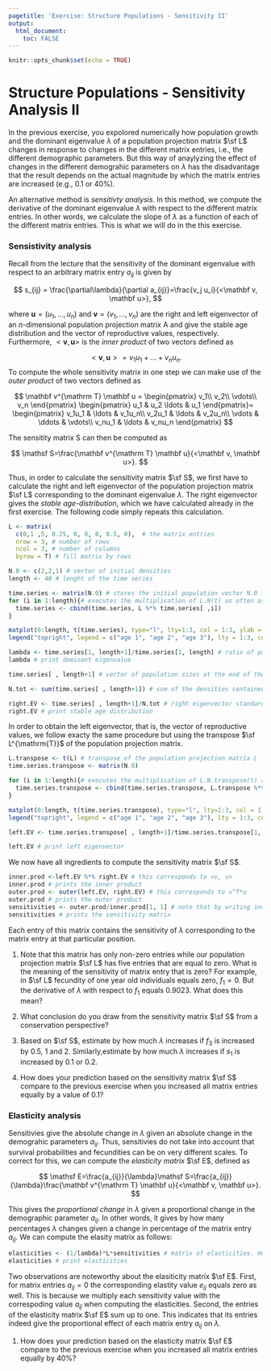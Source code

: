 ```yaml
---
pagetitle: 'Exercise: Structure Populations - Sensitivity II'
output: 
  html_document:
    toc: FALSE
---
```


```r
knitr::opts_chunk$set(echo = TRUE)
```

# Structure Populations - Sensitivity Analysis II {.tabset}

In the previous exercise, you expolored numerically how population growth and the dominant eigenvalue $\lambda$ of a population projection matrix $\sf L$ changes in response to changes in the different matrix entries, i.e., the different demographic parameters. But this way of anaylyzing the effect of changes in the different demograhic parameters on $\lambda$ has the disadvantage that the result depends on the actual magnitude by which the matrix entries are increased (e.g., $0.1$ or $40\%$).

An alternative method is *sensitivty analysis*. In this method, we compute the derivative of the dominant eigenvalue $\lambda$ with respect to the different matrix entries. In other words, we calculate the slope of $\lambda$ as a function of each of the different matrix entries. This is what we will do in the this exercise.

### Sensistivity analysis

Recall from the lecture that the sensitivity of the dominant eigenvalue with respect to an arbitrary matrix entry $a_{ij}$ is given by

$$
s_{ij} = \frac{\partial\lambda}{\partial a_{ij}}=\frac{v_j u_i}{<\mathbf v, \mathbf u>},
$$

where $\mathbf u=(u_1, \ldots, u_n)$ and $\mathbf v=(v_1, \ldots, v_n)$ are the right and left eigenvector of an $n$-dimensional population projection matrix $\mathsf A$ and give the stable age distribution and the vector of reproductive values, respectively. Furthermore, $<\mathbf v, \mathbf u>$ is the *inner product* of two vectors defined as

$$
<\mathbf v, \mathbf u> = v_1u_1+\ldots+v_nu_n.
$$
To compute the whole sensitivity matrix in one step we can make use of the *outer product* of two vectors defined as

$$
\mathbf v^{\mathrm T} \mathbf u = 
\begin{pmatrix}
v_1\\
v_2\\
\vdots\\
v_n
\end{pmatrix}
\begin{pmatrix}
u_1 & u_2 \ldots & u_1
\end{pmatrix}=
\begin{pmatrix}
v_1u_1 & \ldots & v_1u_n\\
v_2u_1 & \ldots & v_2u_n\\
\vdots & \ddots & \vdots\\
v_nu_1 & \ldots & v_nu_n
\end{pmatrix}
$$

The sensitity matrix $\mathsf S$ can then be computed as

$$
\mathsf S=\frac{\mathbf v^{\mathrm T} \mathbf u}{<\mathbf v, \mathbf u>}.
$$

Thus, in order to calculate the sensitivity matrix $\sf S$, we first have to calculate the right and left eigenvector of the population projection matrix $\sf L$ corresponding to the dominant eigenvalue $\lambda$. The right eigenvector gives the *stable age-distribution*, which we have calculated already in the first exercise. The following code simply repeats this calculation.

```r
L <- matrix(
  c(0,1 ,5, 0.25, 0, 0, 0, 0.5, 0),	 # the matrix entries
  nrow = 3, # number of rows
  ncol = 3, # number of columns
  byrow = T) # fill matrix by rows

N.0 <- c(2,2,1) # vector of initial densities
length <- 40 # lenght of the time series
```

```r
time.series <- matrix(N.0) # stores the initial population vector N.0 in the matrix "time.series"
for (i in 1:length){# executes the multiplication of L.N(t) as often as specified by the parameter "length"
  time.series <- cbind(time.series, L %*% time.series[ ,i])
}

matplot(0:length, t(time.series), type="l", lty=1:3, col = 1:3, ylab = "abundance", xlab = "time", main="original matrix") # plots result
legend("topright", legend = c("age 1", "age 2", "age 3"), lty = 1:3, col = 1:3, bty = "n") # defines legend

lambda <- time.series[1, length+1]/time.series[1, length] # ratio of population size at the end of the time series for age-class 1 gives lambda
lambda # print dominant eigenvalue

time.series[ , length+1] # vector of population sizes at the end of the time series gives the right eigenvector. In order to express the right eigenvector in terms of proportions we divided each entry by the total population size.

N.tot <- sum(time.series[ , length+1]) # sum of the densities contained in the population vector at the end of the time series.

right.EV <- time.series[ , length+1]/N.tot # right eigenvector standardized such that its entries sum up to one. This vector represents proportions in the stable age distribution.
right.EV # print stable age distribution
```

In order to obtain the left eigenvector, that is, the vector of reproductive values, we follow exacty the same procedure but using the transpose $\sf L^{\mathrm{T}}$ of the population projection matrix.

```r
L.transpose <- t(L) # transpose of the population projection matrix L
time.series.transpose <- matrix(N.0)

for (i in 1:length){# executes the multiplication of L.N.transpose(t) as often as specified by the parameter "length"
  time.series.transpose <- cbind(time.series.transpose, L.transpose %*% time.series.transpose[ ,i])
}

matplot(0:length, t(time.series.transpose), type="l", lty=1:3, col = 1:3, ylab = "something that is NOT density", xlab = "time", main="transposed matrix") # plots result, note that this graph has NO biological interpretation, it is only a tool to obtain the left eigenvalue
legend("topright", legend = c("age 1", "age 2", "age 3"), lty = 1:3, col = 1:3, bty = "n") # defines legend

left.EV <- time.series.transpose[ , length+1]/time.series.transpose[1, length+1] # left eigenvector containing reproductive values with the reproductive value for the first age-class standardized to 1.

left.EV # print left eigenvector
```

We now have all ingredients to compute the sensitivity matrix $\sf S$.

```r
inner.prod <-left.EV %*% right.EV # this corresponds to <v, u>
inner.prod # prints the inner product
outer.prod <- outer(left.EV, right.EV) # this corresponds to v^T*u
outer.prod # prints the outer product
sensitivities <- outer.prod/inner.prod[1, 1] # note that by writing inner.prod[1, 1] we extract the value from a "one-dimensional matrix"
sensitivities # prints the sensitivity matrix
```

Each entry of this matrix contains the sensitivity of $\lambda$ corresponding to the matrix entry at that particular position.

  1) Note that this matrix has only non-zero entries while our population projection matrix $\sf L$ has five entries that are equal to zero. What is the meaning of the sensitivity of matrix entry that is zero? For example, in $\sf L$ fecundity of one year old individuals equals zero, $f_1=0$. But the derivative of $\lambda$ with respect to $f_1$ equals $0.9023$. What does this mean?
  
  2) What conclusion do you draw from the sensitivity matrix $\sf S$ from a conservation perspective?
  
  3) Based on $\sf S$, estimate by how much $\lambda$ increases if $f_3$ is increased by $0.5$, $1$ and $2$. Similarly,estimate by how much $\lambda$ increases if $s_1$ is increased by $0.1$ or $0.2$.
  
  4) How does your prediction based on the sensitivity matrix $\sf S$ compare to the previous exercise when you increased all matrix entries equally by a value of $0.1$?

### Elasticity analysis

Sensitivies give the absolute change in $\lambda$ given an absolute change in the demograhic parameters $a_{ij}$. Thus, sensitivies do not take into account that survival probabilities and fecundities can be on very different scales. To correct for this, we can compute the *elasticity matrix* $\sf E$, defined as

$$
\mathsf E=\frac{a_{ij}}{\lambda}\mathsf S=\frac{a_{ij}}{\lambda}\frac{\mathbf v^{\mathrm T} \mathbf u}{<\mathbf v, \mathbf u>}.
$$

This gives the *proportional change* in $\lambda$ given a proportional change in the demographic parameter $a_{ij}$. In other words, it gives by how many percentages $\lambda$ changes given a change in percentage of the matrix entry $a_{ij}$. We can compute the elasity matrix as follows:

```r
elasticities <- (1/lambda)*L*sensitivities # matrix of elasticities. Here, L*sensitivities is the "element-wise product matrix"
elasticities # print elasticities
```

Two observations are noteworthy about the elasiticity matrix $\sf E$. First, for matrix entries $a_{ij}=0$ the corresponding elastity value $e_{ij}$ equals zero as well. This is because we multiply each sensitivity value with the correspoding value $a_{ij}$ when computing the elasticities. Second, the entries of the elasticity matrix $\sf E$ sum up to one. This indicates that its entries indeed give the proportional effect of each matrix entry $a_{ij}$ on $\lambda$.

  1) How does your prediction based on the elasticity matrix $\sf E$ compare to the previous exercise when you increased all matrix entries equally by $40 \%$?